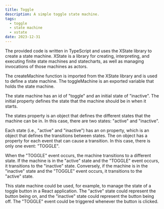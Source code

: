 ```yaml
---
title: Toggle
description: A simple toggle state machine.
tags:
  - toggle
  - state machine
  - xstate
date: 2023-12-31
---
```


The provided code is written in TypeScript and uses the XState library to create a state machine. XState is a library for creating, interpreting, and executing finite state machines and statecharts, as well as managing invocations of those machines as actors.

The createMachine function is imported from the XState library and is used to define a state machine.
The toggleMachine is an exported variable that holds the state machine.

The state machine has an id of "toggle" and an initial state of "inactive".
The initial property defines the state that the machine should be in when it starts.

The states property is an object that defines the different states that the machine can be in. In this case, there are two states: "active" and "inactive".

Each state (i.e., "active" and "inactive") has an on property, which is an object that defines the transitions between states. The on object has a property for each event that can cause a transition. In this case, there is only one event: "TOGGLE".

When the "TOGGLE" event occurs, the machine transitions to a different state. If the machine is in the "active" state and the "TOGGLE" event occurs, it transitions to the "inactive" state. Conversely, if the machine is in the "inactive" state and the "TOGGLE" event occurs, it transitions to the "active" state.

This state machine could be used, for example, to manage the state of a toggle button in a React application. The "active" state could represent the button being on, and the "inactive" state could represent the button being off. The "TOGGLE" event could be triggered whenever the button is clicked.

